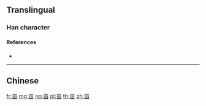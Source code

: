 {{character info/new}}
{{also|畝}}<!-- may be replaced by zh-forms -->
==Translingual==

===Han character===
{{Han char|rn=8|rad=亠|as=05|sn=7|four=|canj=YW|ids=⿱亠田}}

====References====
* {{Han ref|kx=0088.161|hdz=10284.020|uh=4EA9|ud=20137}}

----

==Chinese==
{{zh-see|畝}}

[[fr:亩]]
[[mg:亩]]
[[no:亩]]
[[pl:亩]]
[[th:亩]]
[[zh:亩]]